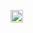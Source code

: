 <includeonly>[[File:PresMedalFreedom.jpg|20px|link=总统自由勋章|总统自由勋章{{#if: {{{1|}}}| — {{{1}}}}}]]{{main other|[[Category:总统自由勋章获得者]]}}</includeonly><noinclude>
{{doc}} </noinclude>
